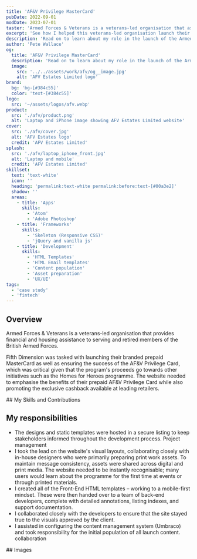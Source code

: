 ```yaml
---
title: 'AF&V Privilege MasterCard'
pubDate: 2022-09-01
modDate: 2023-07-01
taster: 'Armed Forces & Veterans is a veterans-led organisation that assists serving and retired members of the British Armed Forces with financial and housing needs. See how they launched their branded prepaid MasterCard'
excerpt: 'See how I helped this veterans-led organisation launch their branded prepaid MasterCard'
description: 'Read on to learn about my role in the launch of the Armed Forces & Veterans prepaid MasterCard, an exclusive cashback programme available to serving and retired members of the British Armed Forces and their immediate families.'
author: 'Pete Wallace'
og:
  title: 'AF&V Privilege MasterCard'
  description: 'Read on to learn about my role in the launch of the Armed Forces & Veterans prepaid MasterCard, an exclusive cashback programme available to serving and retired members of the British Armed Forces and their immediate families.'
  image: 
    src: '../../assets/work/afv/og__image.jpg'
    alt: 'AFV Estates Limited logo'
brand: 
  bg: 'bg-[#384c55]'
  color: 'text-[#384c55]'
logo:
  src: '~/assets/logos/afv.webp'
product:
  src: './afv/product.png'
  alt: 'Laptop and iPhone image showing AFV Estates Limited website'
cover:
  src: './afv/cover.jpg'
  alt: 'AFV Estates logo'
  credit: 'AFV Estates Limited'
splash:
  src: './afv/laptop_iphone_front.jpg'
  alt: 'Laptop and mobile'
  credit: 'AFV Estates Limited'
skillset:
  text: 'text-white'
  icon: ''
  heading: 'permalink:text-white permalink:before:text-[#00a3e2]'
  shadow: ''
  areas:
    - title: 'Apps'
      skills:
        - 'Atom'
        - 'Adobe Photoshop'
    - title: 'Frameworks'
      skills:
        - 'Skeleton (Responsive CSS)'
        - 'jQuery and vanilla js'
    - title: 'Development'
      skills:
        - 'HTML Templates'
        - 'HTML Email templates'
        - 'Content population'
        - 'Asset preparation'
        - 'UX/UI'
tags:
  - 'case study'
  - 'fintech'
---
```







## Overview

<p class="text-fl-step-1">Armed Forces & Veterans is a veterans-led organisation that provides financial and housing assistance to serving and retired members of the British Armed Forces.</p>

Fifth Dimension was tasked with launching their branded prepaid MasterCard as well as ensuring the success of the AF&V Privilege Card, which was critical given that the program's proceeds go towards other initiatives such as the Homes for Heroes programme.
The website needed to emphasise the benefits of their prepaid AF&V Privilege Card while also promoting the exclusive cashback available at leading retailers.

<Skills skillset={frontmatter.skillset} bg={frontmatter.brand.bg}>
## My Skills and Contributions
</Skills>

## My responsibilities

-   The designs and static templates were hosted in a secure listing to keep stakeholders informed throughout the development process. <span class="label label--info !m-0">Project management</span>
-   I took the lead on the website's visual layouts, collaborating closely with in-house designers who were primarily preparing print work assets. To maintain message consistency, assets were shared across digital and print media. The website needed to be instantly recognisable; many users would learn about the programme for the first time at events or through printed materials.
-   I created all of the Front-End HTML templates – working to a mobile-first mindset. These were then handed over to a team of back-end developers, complete with detailed annotations, listing indexes, and support documentation.
-   I collaborated closely with the developers to ensure that the site stayed true to the visuals approved by the client.
-   I assisted in configuring the content management system (Umbraco) and took responsibility for the initial population of all launch content. <span class="label label--info !m-0">collaboration</span>


<InlineBento gallerySlug="afv" >
<Fragment slot='title'>
## Images
</Fragment>
</InlineBento>